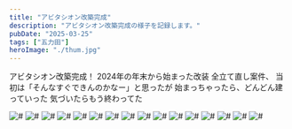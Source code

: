 ```yaml
---
title: "アビタシオン改築完成"
description: "アビタシオン改築完成の様子を記録します。"
pubDate: "2025-03-25"
tags: ["五力田"]
heroImage: "./thum.jpg" 
---
```


アビタシオン改築完成！
2024年の年末から始まった改装
全立て直し案件、
当初は「そんなすぐできんのかなー」と思ったが
始まっちゃったら、どんどん建っていった
気づいたらもう終わってた


![#](https://res.cloudinary.com/doillqjai/image/upload/kiroku/250325/001.webp)
![#](https://res.cloudinary.com/doillqjai/image/upload/kiroku/250325/002.webp)
![#](https://res.cloudinary.com/doillqjai/image/upload/kiroku/250325/003.webp)
![#](https://res.cloudinary.com/doillqjai/image/upload/kiroku/250325/004.webp)
![#](https://res.cloudinary.com/doillqjai/image/upload/kiroku/250325/005.webp)
![#](https://res.cloudinary.com/doillqjai/image/upload/kiroku/250325/006.webp)
![#](https://res.cloudinary.com/doillqjai/image/upload/kiroku/250325/007.webp)
![#](https://res.cloudinary.com/doillqjai/image/upload/kiroku/250325/008.webp)
![#](https://res.cloudinary.com/doillqjai/image/upload/kiroku/250325/009.webp)
![#](https://res.cloudinary.com/doillqjai/image/upload/kiroku/250325/010.webp)
![#](https://res.cloudinary.com/doillqjai/image/upload/kiroku/250325/011.webp)
![#](https://res.cloudinary.com/doillqjai/image/upload/kiroku/250325/012.webp)
![#](https://res.cloudinary.com/doillqjai/image/upload/kiroku/250325/013.webp)
![#](https://res.cloudinary.com/doillqjai/image/upload/kiroku/250325/014.webp)
![#](https://res.cloudinary.com/doillqjai/image/upload/kiroku/250325/015.webp)
![#](https://res.cloudinary.com/doillqjai/image/upload/kiroku/250325/016.webp)
